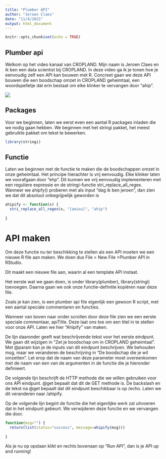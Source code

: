 ```yaml
---
title: "Plumber API"
author: "Jeroen Claes"
date: "11/4/2021"
output: html_document
---
```


```r
knitr::opts_chunk$set(echo = TRUE)
```

## Plumber api
Welkom op het video kanaal van CROPLAND. Mijn naam is Jeroen Claes en ik ben een data scientist bij CROPLAND. In deze video ga ik je tonen hoe je eenvoudig zelf een API kan bouwen met R. Concreet gaan we deze API bouwen die een boodschap omzet in CROPLAND geheimtaal, een woordspelletje dat erin bestaat om elke klinker te vervangen door "ahip".

![](ahipify.png)

## Packages
Voor we beginnen, laten we eerst even een aantal R packages inladen die we nodig gaan hebben. We beginnen met het stringi pakket, het meest gebruikte pakket om tekst te bewerken.
```r
library(stringi)
```

## Functie
Laten we beginnen met de functie te maken die de boodschappen omzet in onze geheimtaal. Het principe hierachter is vrij eenvoudig. Elke klinker laten we voorafgaan door "ehp". Dit kunnen we vrij eenvoudig implementeren met een reguliere expressie en de stringi-functie stri_replace_all_regex. Wanneer we ahipfy() proberen met als input "dag ik ben jeroen", dan zien we dat dit absoluut onbegrijpelijk geworden is

```r

ahipify <- function(x) {
  stri_replace_all_regex(x, "[aeiou]", "ahip")
  
}

```

# API maken
Om deze functie nu ter beschikking te stellen als een API moeten we een nieuwe R file aan maken. We doen dus File > New File >Plumber API in RStudio. 

Dit maakt een nieuwe file aan, waarin al een template API instaat. 

Het eerste wat we gaan doen, is onder library(plumber), library(stringi) toevoegen. Daarna gaan we ook onze functie-definitie kopiëren naar deze file. 

Zoals je kan zien, is een plumber api file eigenlijk een gewoon R script, met een aantal speciale commentaren en functies. 

Wanneer van boven naar onder scrollen door deze file zien we een eerste speciale commentaar, apiTitle. Deze laat ons toe om een titel in te stellen voor onze API. Laten we hier "Ahipify" van maken.

De lijn daaronder geeft wat beschrijvende tekst voor het eerste eindpunt. We gaan dit wijzigen in "Zet je boodschap om in CROPLAND geheimtaal".  Met @param kan je de inputs van dit eindpunt beschrijven. We behouden msg, maar we veranderen de beschrijving in "De boodschap die je wil omzetten". Let erop dat de naam van deze parameter moet overeenkomen met de naam van een van de argumenten in de functie die je hieronder definieert. 

De volgende lijn beschrijft de HTTP methode die we willen gebruiken voor ons API eindpunt. @get bepaalt dat dit de GET methode is. De backslash en de tekst na @get bepaalt dat dit eindpunt beschikbaar is op /echo. Laten we dit veranderen naar /ahipify. 

Op de volgende lijn begint de functie die het eigenlijke werk zal uitvoeren dat in het eindpunt gebeurt. We verwijderen deze functie en we vervangen die door. 

```r
function(msg="") {
  return(list(status="success", message=ahipify(msg)))
  
}


```


Als je nu op opslaan klikt en rechts bovenaan op "Run API", dan is je API up and running!



